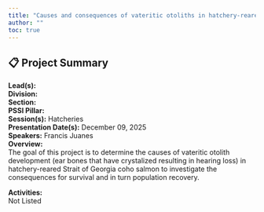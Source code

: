 ```yaml
---
title: "Causes and consequences of vateritic otoliths in hatchery-reared Coho salmon"
author: ""
toc: true
---
```


## 📋 Project Summary

**Lead(s):**   
**Division:**   
**Section:**   
**PSSI Pillar:**   
**Session(s):** Hatcheries  
**Presentation Date(s):** December 09, 2025  
**Speakers:** Francis Juanes  
**Overview:**  
The goal of this project is to determine the causes of vateritic otolith development (ear bones that have crystalized resulting in hearing loss) in hatchery-reared Strait of Georgia coho salmon to investigate the consequences for survival and in turn population recovery.   

**Activities:**  
Not Listed

